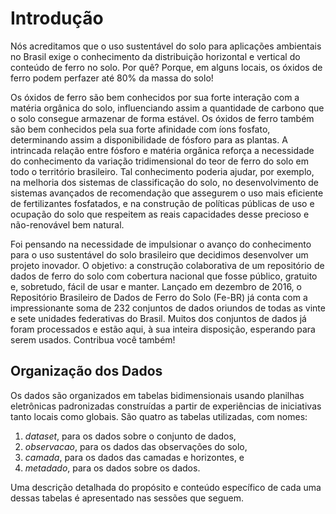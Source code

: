 <!-- Opções para livro em pdf -->

\clearpage
\tableofcontents

\clearpage
\listoffigures

\clearpage
\listoftables

# Introdução

Nós acreditamos que o uso sustentável do solo para aplicações ambientais no Brasil exige o conhecimento da distribuição horizontal e vertical do conteúdo de ferro no solo. Por quê? Porque, em alguns locais, os óxidos de ferro podem perfazer até 80% da massa do solo!

Os óxidos de ferro são bem conhecidos por sua forte interação com a matéria orgânica do solo, influenciando assim a quantidade de carbono que o solo consegue armazenar de forma estável. Os óxidos de ferro também são bem conhecidos pela sua forte afinidade com íons fosfato, determinando assim a disponibilidade de fósforo para as plantas. A intrincada relação entre fósforo e matéria orgânica reforça a necessidade do conhecimento da variação tridimensional do teor de ferro do solo em todo o território brasileiro. Tal conhecimento poderia ajudar, por exemplo, na melhoria dos sistemas de classificação do solo, no desenvolvimento de sistemas avançados de recomendação que assegurem o uso mais eficiente de fertilizantes fosfatados, e na construção de políticas públicas de uso e ocupação do solo que respeitem as reais capacidades desse precioso e não-renovável bem natural.

Foi pensando na necessidade de impulsionar o avanço do conhecimento para o uso sustentável do solo brasileiro que decidimos desenvolver um projeto inovador. O objetivo: a construção colaborativa de um repositório de dados de ferro do solo com cobertura nacional que fosse público, gratuito e, sobretudo, fácil de usar e manter. Lançado em dezembro de 2016, o Repositório Brasileiro de Dados de Ferro do Solo (Fe-BR) já conta com a impressionante soma de 232 conjuntos de dados oriundos de todas as vinte e sete unidades federativas do Brasil. Muitos dos conjuntos de dados já foram processados e estão aqui, à sua inteira disposição, esperando para serem usados. Contribua você também!

## Organização dos Dados

Os dados são organizados em tabelas bidimensionais usando planilhas eletrônicas padronizadas construídas a
partir de experiências de iniciativas tanto locais como globais. São quatro as tabelas utilizadas, com nomes:

1. *dataset*, para os dados sobre o conjunto de dados,
2. *observacao*, para os dados das observações do solo,
3. *camada*, para os dados das camadas e horizontes, e
4. *metadado*, para os dados sobre os dados.

Uma descrição detalhada do propósito e conteúdo específico de cada uma dessas tabelas é apresentado nas 
sessões que seguem.
